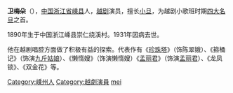 {{Unreferenced|time=2021-02-28T01:05:10+00:00}}
'''卫梅朵'''（{{bd|1890年||1931年||}}），[[中国|中国]][[浙江省|浙江省]][[嵊县|嵊县]]人，[[越剧|越剧]]演员，擅长[[小旦|小旦]]，为越剧小歌班时期[[四大名旦|四大名旦]]之首。

1890年生于中国浙江嵊县崇仁绕溪村。1931年因病去世。

他在越剧唱腔方面做了积极有益的探索。代表作有《[[珍珠塔|珍珠塔]]》（饰陈翠娥）、《箍桶记》（饰演[[九斤姑娘|九斤姑娘]]）、《懒惰嫂》（饰演懒惰嫂）《[[孟丽君|孟丽君]]》（饰演[[孟丽君|孟丽君]]）、《龙凤锁》、《双金花》等。

{{DEFAULTSORT:wei meiduo}}
[[Category:嵊州人|Category:嵊州人]]
[[Category:越劇演員|Category:越劇演員]]
[[Category:卫姓|mei]]
{{china-bio-stub}}